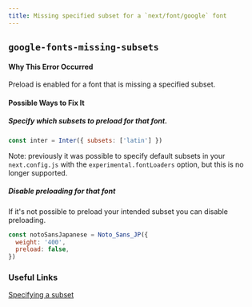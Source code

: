 ```yaml
---
title: Missing specified subset for a `next/font/google` font
---
```


## `google-fonts-missing-subsets`

#### Why This Error Occurred

Preload is enabled for a font that is missing a specified subset.

#### Possible Ways to Fix It

##### Specify which subsets to preload for that font.

```js filename="example.js"
const inter = Inter({ subsets: ['latin'] })
```

Note: previously it was possible to specify default subsets in your `next.config.js` with the `experimental.fontLoaders` option, but this is no longer supported.

##### Disable preloading for that font

If it's not possible to preload your intended subset you can disable preloading.

```js filename="example.js"
const notoSansJapanese = Noto_Sans_JP({
  weight: '400',
  preload: false,
})
```

### Useful Links

[Specifying a subset](https://nextjs.org/docs/basic-features/font-optimization#specifying-a-subset)
